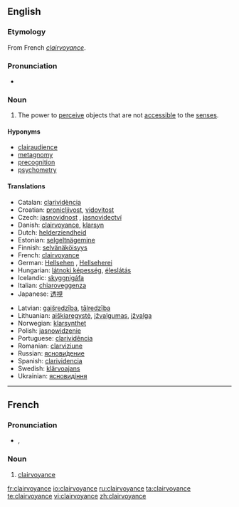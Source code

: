 ==English==
{{wikipedia}}

===Etymology===
From French ''[[#French|clairvoyance]]''.

===Pronunciation===
* {{IPA|/klɛəˈvɔɪəns/}}

===Noun===
{{en-noun|-}}

# The power to [[perceive]] objects that are not [[accessible]] to the [[sense]]s.

====Hyponyms====
* [[clairaudience]]
* [[metagnomy]]
* [[precognition]]
* [[psychometry]]

====Translations====
{{top}}
* Catalan: [[clarividència]]
* Croatian: [[pronicljivost]], [[vidovitost]]
* Czech: [[jasnovidnost]] {{f}}, [[jasnovidectví]] {{n}}
* Danish: [[clairvoyance]], [[klarsyn]]
* Dutch: [[helderziendheid]] {{f}}
* Estonian: [[selgeltnägemine]]
* Finnish: [[selvänäköisyys]]
* French: [[clairvoyance#French|clairvoyance]] {{f}}
* German: [[Hellsehen]] {{n}}, [[Hellseherei]] {{f}}
* Hungarian: [[látnoki képesség]], [[éleslátás]]
* Icelandic: [[skyggnigáfa]]
* Italian: [[chiaroveggenza]] {{f}}
* Japanese: [[透視]]
{{mid}}
* Latvian: [[gaišredzība]], [[tālredzība]]
* Lithuanian: [[aiškiaregystė]], [[įžvalgumas]], [[įžvalga]]
* Norwegian: [[klarsynthet]]
* Polish: [[jasnowidzenie]]
* Portuguese: [[clarividência]]
* Romanian: [[clarviziune]]
* Russian: [[яснови́дение]]
* Spanish: [[clarividencia]]
* Swedish: [[klärvoajans]]
* Ukrainian: [[ясновидіння]]
{{bottom}}

----

==French==

===Pronunciation===
* {{IPA|/klɛʁvwajɑ̃s/|lang=fr}}, {{SAMPA|/klER.vwa.jA~s/}}

===Noun===
{{fr-noun|f}}

# [[clairvoyance#English|clairvoyance]]

[[fr:clairvoyance]]
[[io:clairvoyance]]
[[ru:clairvoyance]]
[[ta:clairvoyance]]
[[te:clairvoyance]]
[[vi:clairvoyance]]
[[zh:clairvoyance]]